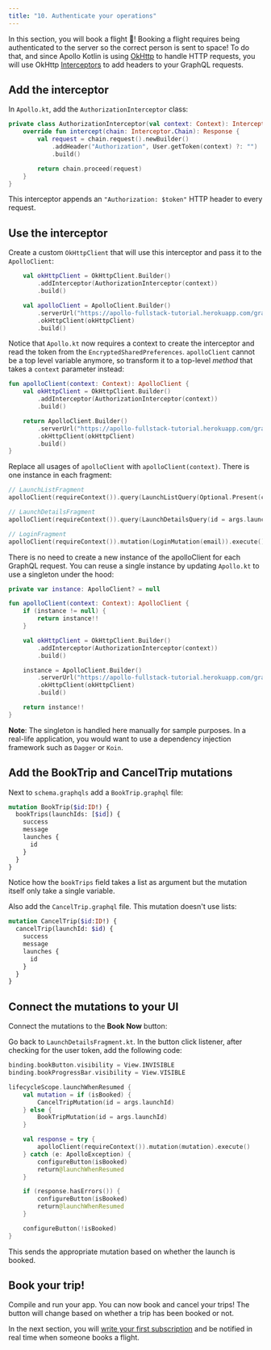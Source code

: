 ```yaml
---
title: "10. Authenticate your operations"
---
```


In this section, you will book a flight 🚀! Booking a flight requires being authenticated to the server so the correct person is sent to space! To do that, and since Apollo Kotlin is using [OkHttp](https://square.github.io/okhttp/) to handle HTTP requests, you will use OkHttp [Interceptors](https://square.github.io/okhttp/interceptors/) to add headers to your GraphQL requests.

## Add the interceptor

In `Apollo.kt`, add the `AuthorizationInterceptor` class:

```kotlin title="app/src/main/kotlin/com/example/rocketreserver/Apollo.kt"
private class AuthorizationInterceptor(val context: Context): Interceptor {
    override fun intercept(chain: Interceptor.Chain): Response {
        val request = chain.request().newBuilder()
            .addHeader("Authorization", User.getToken(context) ?: "")
            .build()

        return chain.proceed(request)
    }
}
```

This interceptor appends an `"Authorization: $token"` HTTP header to every request.

## Use the interceptor

Create a custom `OkHttpClient` that will use this interceptor and pass it to the `ApolloClient`:

```kotlin title="app/src/main/kotlin/com/example/rocketreserver/Apollo.kt"
    val okHttpClient = OkHttpClient.Builder()
        .addInterceptor(AuthorizationInterceptor(context))
        .build()

    val apolloClient = ApolloClient.Builder()
        .serverUrl("https://apollo-fullstack-tutorial.herokuapp.com/graphql")
        .okHttpClient(okHttpClient)
        .build()
```

Notice that `Apollo.kt` now requires a context to create the interceptor and read the token from the `EncryptedSharedPreferences`. `apolloClient` cannot be a top level variable anymore, so transform it to a top-level _method_ that takes a `context` parameter instead:

```kotlin title="app/src/main/kotlin/com/example/rocketreserver/Apollo.kt"
fun apolloClient(context: Context): ApolloClient {
    val okHttpClient = OkHttpClient.Builder()
        .addInterceptor(AuthorizationInterceptor(context))
        .build()

    return ApolloClient.Builder()
        .serverUrl("https://apollo-fullstack-tutorial.herokuapp.com/graphql")
        .okHttpClient(okHttpClient)
        .build()
}
```

Replace all usages of `apolloClient` with `apolloClient(context)`. There is one instance in each fragment:

```kotlin
// LaunchListFragment
apolloClient(requireContext()).query(LaunchListQuery(Optional.Present(cursor))).execute()

// LaunchDetailsFragment
apolloClient(requireContext()).query(LaunchDetailsQuery(id = args.launchId)).execute()

// LoginFragment
apolloClient(requireContext()).mutation(LoginMutation(email)).execute()

```

There is no need to create a new instance of the apolloClient for each GraphQL request. You can reuse a single instance by updating `Apollo.kt` to use a singleton under the hood:

```kotlin title="app/src/main/kotlin/com/example/rocketreserver/Apollo.kt"
private var instance: ApolloClient? = null

fun apolloClient(context: Context): ApolloClient {
    if (instance != null) {
        return instance!!
    }

    val okHttpClient = OkHttpClient.Builder()
        .addInterceptor(AuthorizationInterceptor(context))
        .build()

    instance = ApolloClient.Builder()
        .serverUrl("https://apollo-fullstack-tutorial.herokuapp.com/graphql")
        .okHttpClient(okHttpClient)
        .build()

    return instance!!
}
```

**Note**: The singleton is handled here manually for sample purposes. In a real-life application, you would want to use a dependency injection framework such as `Dagger` or `Koin`.

## Add the BookTrip and CancelTrip mutations

Next to `schema.graphqls` add a `BookTrip.graphql` file:

```graphql title="app/src/main/graphql/com/example/rocketreserver/BookTrip.graphql"
mutation BookTrip($id:ID!) {
  bookTrips(launchIds: [$id]) {
    success
    message
    launches {
      id
    }
  }
}
```

Notice how the `bookTrips` field takes a list as argument but the mutation itself only take a single variable.

Also add the `CancelTrip.graphql` file. This mutation doesn't use lists:

```graphql title="app/src/main/graphql/com/example/rocketreserver/CancelTrip.graphql"
mutation CancelTrip($id:ID!) {
  cancelTrip(launchId: $id) {
    success
    message
    launches {
      id
    }
  }
}
```

## Connect the mutations to your UI

Connect the mutations to the **Book Now** button:

Go back to `LaunchDetailsFragment.kt`. In the button click listener, after checking for the user token, add the following code:

```kotlin title="app/src/main/java/com/example/rocketreserver/LaunchDetailsFragment.kt"
binding.bookButton.visibility = View.INVISIBLE
binding.bookProgressBar.visibility = View.VISIBLE

lifecycleScope.launchWhenResumed {
    val mutation = if (isBooked) {
        CancelTripMutation(id = args.launchId)
    } else {
        BookTripMutation(id = args.launchId)
    }

    val response = try {
        apolloClient(requireContext()).mutation(mutation).execute()
    } catch (e: ApolloException) {
        configureButton(isBooked)
        return@launchWhenResumed
    }

    if (response.hasErrors()) {
        configureButton(isBooked)
        return@launchWhenResumed
    }

    configureButton(!isBooked)
}
```

This sends the appropriate mutation based on whether the launch is booked.

## Book your trip!

Compile and run your app. You can now book and cancel your trips! The button will change based on whether a trip has been booked or not.

In the next section, you will [write your first subscription](11-subscriptions) and be notified in real time when someone books a flight.
